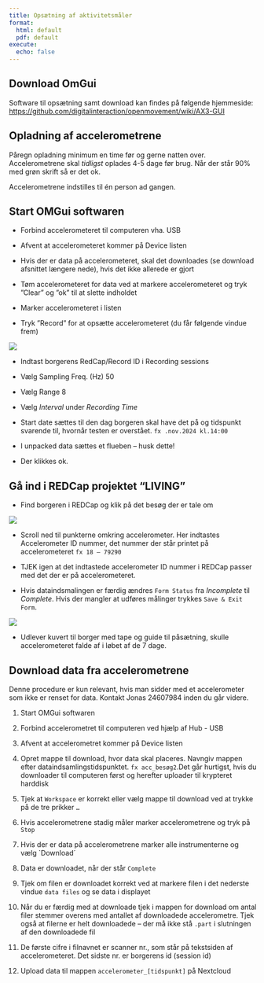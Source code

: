 ---
title: Opsætning af aktivitetsmåler
format: 
  html: default
  pdf: default
execute: 
  echo: false
---

## Download OmGui

Software til opsætning samt download kan findes på følgende hjemmeside: <https://github.com/digitalinteraction/openmovement/wiki/AX3-GUI>

## Opladning af accelerometrene

Påregn opladning minimum en time før og gerne natten over. Accelerometrene skal *tidligst* oplades 4-5 dage før brug. Når der står 90% med grøn skrift så er det ok.

Accelerometrene indstilles til én person ad gangen.

## Start OMGui softwaren

-   Forbind accelerometeret til computeren vha. USB

-   Afvent at accelerometeret kommer på Device listen

-   Hvis der er data på accelerometeret, skal det downloades (se download afsnittet længere nede), hvis det ikke allerede er gjort

-   Tøm accelerometeret for data ved at markere accelerometeret og tryk ”Clear” og ”ok” til at slette indholdet

-   Marker accelerometeret i listen

-   Tryk ”Record” for at opsætte accelerometeret (du får følgende vindue frem)

![](pics/omgui.PNG)

-   Indtast borgerens RedCap/Record ID i Recording sessions

-   Vælg Sampling Freq. (Hz) 50

-   Vælg Range 8

-   Vælg *Interval* under *Recording Time*

-   Start date sættes til den dag borgeren skal have det på og tidspunkt svarende til, hvornår testen er overstået. `fx .nov.2024 kl.14:00`

-   I unpacked data sættes et flueben – husk dette!

-   Der klikkes ok.

## Gå ind i REDCap projektet "LIVING"

-   Find borgeren i REDCap og klik på det besøg der er tale om

![](pics/redc1.PNG)

-   Scroll ned til punkterne omkring accelerometer. Her indtastes Accelerometer ID nummer, det nummer der står printet på accelerometeret `fx 18 – 79290`

-   TJEK igen at det indtastede accelerometer ID nummer i REDCap passer med det der er på accelerometeret.

-   Hvis dataindsmalingen er færdig ændres `Form Status` fra *Incomplete* til *Complete*. Hvis der mangler at udføres målinger trykkes `Save & Exit Form`.

![](pics/acc1.PNG)

-   Udlever kuvert til borger med tape og guide til påsætning, skulle accelerometeret falde af i løbet af de 7 dage.

## Download data fra accelerometrene

::: callout-warning
Denne procedure er kun relevant, hvis man sidder med et accelerometer som ikke er renset for data. Kontakt Jonas 24607984 inden du går videre.
:::

1.  Start OMGui softwaren

2.  Forbind accelerometret til computeren ved hjælp af Hub - USB

3.  Afvent at accelerometret kommer på Device listen

4.  Opret mappe til download, hvor data skal placeres. Navngiv mappen efter dataindsamlingstidspunktet. `fx acc_besøg2`.Det går hurtigst, hvis du downloader til computeren først og herefter uploader til krypteret harddisk

5.  Tjek at `Workspace` er korrekt eller vælg mappe til download ved at trykke på de tre prikker `…`

6.  Hvis accelerometrene stadig måler marker accelerometrene og tryk på `Stop`

7.  Hvis der er data på accelerometrene marker alle instrumenterne og vælg \`Download´

8.  Data er downloadet, når der står `Complete`

9.  Tjek om filen er downloadet korrekt ved at markere filen i det nederste vindue `data files` og se data i displayet

10. Når du er færdig med at downloade tjek i mappen for download om antal filer stemmer overens med antallet af downloadede accelerometre. Tjek også at filerne er helt downloadede – der må ikke stå `.part` i slutningen af den downloadede fil

11. De første cifre i filnavnet er scanner nr., som står på tekstsiden af accelerometeret. Det sidste nr. er borgerens id (session id)

12. Upload data til mappen `accelerometer_[tidspunkt]` på Nextcloud
